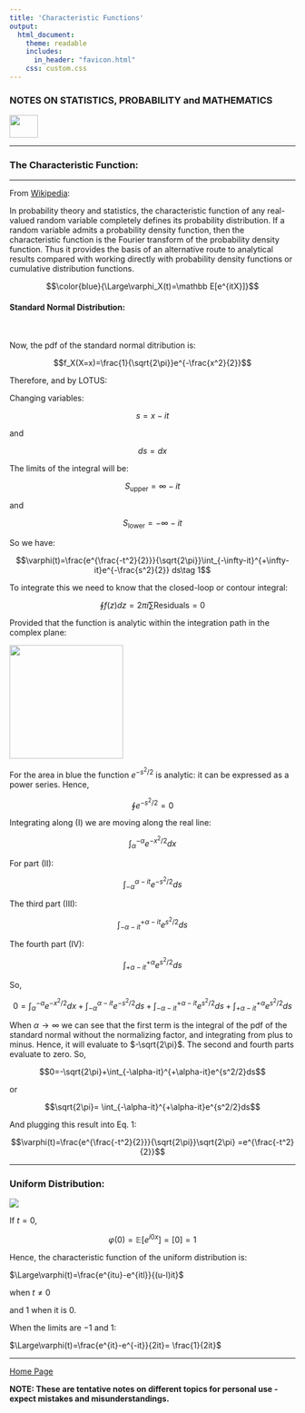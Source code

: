 ```yaml
---
title: 'Characteristic Functions'
output: 
  html_document:
    theme: readable
    includes:
      in_header: "favicon.html" 
    css: custom.css
---
```



### **NOTES ON STATISTICS, PROBABILITY and MATHEMATICS**

<a href="http://rinterested.github.io/statistics/index.html">
<img HEIGHT="40" WIDTH="50" src="logo.PNG"></a>

---

### The Characteristic Function:

---

From [Wikipedia](https://en.wikipedia.org/wiki/Characteristic_function_(probability_theory)):

In probability theory and statistics, the characteristic function of any real-valued random variable completely defines its probability distribution. If a random variable admits a probability density function, then the characteristic function is the Fourier transform of the probability density function. Thus it provides the basis of an alternative route to analytical results compared with working directly with probability density functions or cumulative distribution functions. 


$$\color{blue}{\Large\varphi_X(t)=\mathbb E[e^{itX}]}$$


#### Standard Normal Distribution:
<br>

Now, the pdf of the standard normal ditribution is:

$$f_X(X=x)=\frac{1}{\sqrt{2\pi}}e^{-\frac{x^2}{2}}$$

Therefore, and by LOTUS:

\begin{align}\Large \varphi(t) &= \mathbb E[e^itX]\\
&= \int_{-\infty}^{+\infty} e^{itX} \frac{1}{\sqrt{2\pi}}e^{-\frac{x^2}{2}} dx\\
&=\int_{-\infty}^{+\infty} \color{blue}{\frac{e^{\frac{-t^2}{2}}}{\sqrt{2\pi}}e^{\frac{t^2}{2}}}e^{itx} e^{-\frac{x^2}{2}} dx\\
&=\frac{e^{\frac{-t^2}{2}}}{\sqrt{2\pi}}\int_{-\infty}^{+\infty}e^{\frac{t^2}{2}}e^{itx} e^{-\frac{x^2}{2}} dx\\
&=\frac{e^{\frac{-t^2}{2}}}{\sqrt{2\pi}}\int_{-\infty}^{+\infty}e^{-\frac{(x-it)^2}{2}} dx\\
\end{align}

Changing variables: 

$$s = x-it$$

and

$$ds = dx$$

The limits of the integral will be:

$$S_{\text{upper}}= \infty - it$$

and

$$S_{\text{lower}}= -\infty - it$$

So we have:

$$\varphi(t)=\frac{e^{\frac{-t^2}{2}}}{\sqrt{2\pi}}\int_{-\infty-it}^{+\infty-it}e^{-\frac{s^2}{2}} ds\tag 1$$

To integrate this we need to know that the closed-loop or contour integral:

$$\oint f(z) dz = 2\pi i \sum \text{Residuals}=0$$

Provided that the function is analytic within the integration path in the complex plane:

<img height="200"  src="https://cloud.githubusercontent.com/assets/9312897/21082449/a65be9f4-bfa9-11e6-9f9c-0854f1cddea9.png">

For the area in blue the function $e^{-s^2/2}$ is analytic: it can be expressed as a power series. Hence,

$$\oint e^{-s^2/2}=0$$

Integrating along (I) we are moving along the real line:

$$\int_{\alpha}^{-\alpha}e^{-x^2/2}dx$$

For part (II):

$$\int_{-\alpha}^{\alpha-it}e^{-s^2/2}ds$$

The third part (III):

$$\int_{-\alpha-it}^{+\alpha-it}e^{s^2/2}ds$$

The fourth part (IV):

$$\int_{+\alpha-it}^{+\alpha}e^{s^2/2}ds$$

So,

$$0= \int_{\alpha}^{-\alpha}e^{-x^2/2}dx + \int_{-\alpha}^{\alpha-it}e^{-s^2/2}ds + \int_{-\alpha-it}^{+\alpha-it}e^{s^2/2}ds + \int_{+\alpha-it}^{+\alpha}e^{s^2/2}ds$$ 

When $\alpha \to \infty$ we can see that the first term is the integral of the pdf of the standard normal without the normalizing factor, and integrating from plus to minus. Hence, it will evaluate to $-\sqrt{2\pi}$. The second and fourth parts evaluate to zero. So,

$$0=-\sqrt{2\pi}+\int_{-\alpha-it}^{+\alpha-it}e^{s^2/2}ds$$

or

$$\sqrt{2\pi}= \int_{-\alpha-it}^{+\alpha-it}e^{s^2/2}ds$$

And plugging this result into Eq. 1:

$$\varphi(t)=\frac{e^{\frac{-t^2}{2}}}{\sqrt{2\pi}}\sqrt{2\pi} =e^{\frac{-t^2}{2}}$$

---

### Uniform Distribution:


<img src="https://cloud.githubusercontent.com/assets/9312897/21082647/ca2d7f42-bfad-11e6-97b3-065b0635fde1.png">


If $t=0$,

$$\varphi(0)=\mathbb E[e^{i0x}]=\mathbb [0]=1$$

Hence, the characteristic function of the uniform distribution is:

$\Large\varphi(t)=\frac{e^{itu}-e^{itl}}{(u-l)it}$

when $t\neq 0$

and $1$ when it is $0.$

When the limits are $-1$ and $1$:

$\Large\varphi(t)=\frac{e^{it}-e^{-it}}{2it}= \frac{1}{2it}$

---
<a href="http://rinterested.github.io/statistics/index.html">Home Page</a>

**NOTE: These are tentative notes on different topics for personal use - expect mistakes and misunderstandings.**